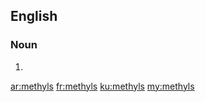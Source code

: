 ==English==

===Noun===
{{head|en}}

# {{plural of|methyl}}

[[ar:methyls]]
[[fr:methyls]]
[[ku:methyls]]
[[my:methyls]]